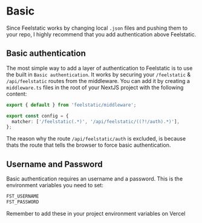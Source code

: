 
# Basic

Since Feelstatic works by changing local `.json` files and pushing them to your repo, I highly recommend that you add authentication above Feelstatic.

## Basic authentication

The most simple way to add a layer of authentication to Feelstatic is to use the built in `Basic authentication`. It works by securing your `/feelstatic` & `/api/feelstatic` routes from the middleware.
You can add it by creating a `middleware.ts` files in the root of your NextJS project with the following content:

```ts filename="middleware.ts"
export { default } from 'feelstatic/middleware';

export const config = {
  matcher: ['/feelstatic(.*)', '/api/feelstatic/((?!/auth).*)'],
};
```

The reason why the route `/api/feelstatic/auth` is excluded, is because thats the route that tells the browser to force basic authentication.

## Username and Password

Basic authentication requires an username and a password. This is the environment variables you need to set:

```bash
FST_USERNAME
FST_PASSWORD
```

<Callout type="default">Remember to add these in your project environment variables on Vercel</Callout>
